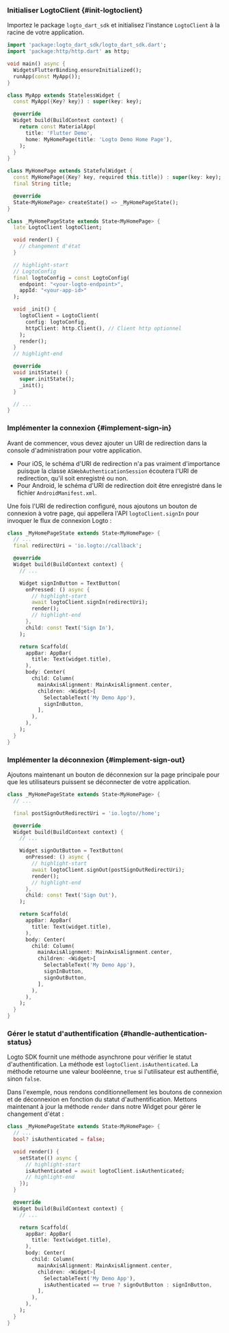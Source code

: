 

### Initialiser LogtoClient \{#init-logtoclient}

Importez le package `logto_dart_sdk` et initialisez l'instance `LogtoClient` à la racine de votre application.

```dart title="lib/main.dart"
import 'package:logto_dart_sdk/logto_dart_sdk.dart';
import 'package:http/http.dart' as http;

void main() async {
  WidgetsFlutterBinding.ensureInitialized();
  runApp(const MyApp());
}

class MyApp extends StatelessWidget {
  const MyApp({Key? key}) : super(key: key);

  @override
  Widget build(BuildContext context) {
    return const MaterialApp(
      title: 'Flutter Demo',
      home: MyHomePage(title: 'Logto Demo Home Page'),
    );
  }
}

class MyHomePage extends StatefulWidget {
  const MyHomePage({Key? key, required this.title}) : super(key: key);
  final String title;

  @override
  State<MyHomePage> createState() => _MyHomePageState();
}

class _MyHomePageState extends State<MyHomePage> {
  late LogtoClient logtoClient;

  void render() {
    // changement d'état
  }

  // highlight-start
  // LogtoConfig
  final logtoConfig = const LogtoConfig(
    endpoint: "<your-logto-endpoint>",
    appId: "<your-app-id>"
  );

  void _init() {
    logtoClient = LogtoClient(
      config: logtoConfig,
      httpClient: http.Client(), // Client http optionnel
    );
    render();
  }
  // highlight-end

  @override
  void initState() {
    super.initState();
    _init();
  }

  // ...
}
```

### Implémenter la connexion \{#implement-sign-in}

<SignInFlowSummary />

Avant de commencer, vous devez ajouter un URI de redirection dans la console d'administration pour votre application.

<ConfigureRedirectUri figureSrc={redirectUriFigure} redirectUri="io.logto://callback" />

- Pour iOS, le schéma d'URI de redirection n'a pas vraiment d'importance puisque la classe `ASWebAuthenticationSession` écoutera l'URI de redirection, qu'il soit enregistré ou non.
- Pour Android, le schéma d'URI de redirection doit être enregistré dans le fichier `AndroidManifest.xml`.

Une fois l'URI de redirection configuré, nous ajoutons un bouton de connexion à votre page, qui appellera l'API `logtoClient.signIn` pour invoquer le flux de connexion Logto :

```dart title="lib/main.dart"
class _MyHomePageState extends State<MyHomePage> {
  // ...
  final redirectUri = 'io.logto://callback';

  @override
  Widget build(BuildContext context) {
    // ...

    Widget signInButton = TextButton(
      onPressed: () async {
        // highlight-start
        await logtoClient.signIn(redirectUri);
        render();
        // highlight-end
      },
      child: const Text('Sign In'),
    );

    return Scaffold(
      appBar: AppBar(
        title: Text(widget.title),
      ),
      body: Center(
        child: Column(
          mainAxisAlignment: MainAxisAlignment.center,
          children: <Widget>[
            SelectableText('My Demo App'),
            signInButton,
          ],
        ),
      ),
    );
  }
}
```

### Implémenter la déconnexion \{#implement-sign-out}

<ConfigurePostSignOutRedirectUri
  figureSrc={postSignOutRedirectUriFigure}
  postSignOutRedirectUri="io.logto://callback"
/>

Ajoutons maintenant un bouton de déconnexion sur la page principale pour que les utilisateurs puissent se déconnecter de votre application.

```dart title="lib/main.dart"
class _MyHomePageState extends State<MyHomePage> {
  // ...

  final postSignOutRedirectUri = 'io.logto//home';

  @override
  Widget build(BuildContext context) {
    // ...

    Widget signOutButton = TextButton(
      onPressed: () async {
        // highlight-start
        await logtoClient.signOut(postSignOutRedirectUri);
        render();
        // highlight-end
      },
      child: const Text('Sign Out'),
    );

    return Scaffold(
      appBar: AppBar(
        title: Text(widget.title),
      ),
      body: Center(
        child: Column(
          mainAxisAlignment: MainAxisAlignment.center,
          children: <Widget>[
            SelectableText('My Demo App'),
            signInButton,
            signOutButton,
          ],
        ),
      ),
    );
  }
}
```

### Gérer le statut d'authentification \{#handle-authentication-status}

Logto SDK fournit une méthode asynchrone pour vérifier le statut d'authentification. La méthode est `logtoClient.isAuthenticated`. La méthode retourne une valeur booléenne, `true` si l'utilisateur est authentifié, sinon `false`.

Dans l'exemple, nous rendons conditionnellement les boutons de connexion et de déconnexion en fonction du statut d'authentification. Mettons maintenant à jour la méthode `render` dans notre Widget pour gérer le changement d'état :

```dart title="lib/main.dart"
class _MyHomePageState extends State<MyHomePage> {
  // ...
  bool? isAuthenticated = false;

  void render() {
    setState(() async {
      // highlight-start
      isAuthenticated = await logtoClient.isAuthenticated;
      // highlight-end
    });
  }

  @override
  Widget build(BuildContext context) {
    // ...

    return Scaffold(
      appBar: AppBar(
        title: Text(widget.title),
      ),
      body: Center(
        child: Column(
          mainAxisAlignment: MainAxisAlignment.center,
          children: <Widget>[
            SelectableText('My Demo App'),
            isAuthenticated == true ? signOutButton : signInButton,
          ],
        ),
      ),
    );
  }
}
```

<Checkpoint />
